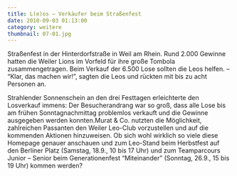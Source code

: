 ```yaml
---
title: L(e)os – Verkäufer beim Straßenfest
date: 2010-09-03 01:13:00
category: weitere
thumbnail: 07-01.jpg
---
```


Straßenfest in der Hinterdorfstraße in Weil am Rhein. Rund 2.000 Gewinne hatten die Weiler Lions im Vorfeld für ihre große Tombola zusammengetragen. Beim Verkauf der 6.500 Lose sollten die Leos helfen. – “Klar, das machen wir!”, sagten die Leos und rückten mit bis zu acht Personen an.

Strahlender Sonnenschein an den drei Festtagen erleichterte den Losverkauf immens: Der Besucherandrang war so groß, dass alle Lose bis am frühen Sonntagnachmittag problemlos verkauft und die Gewinne ausgegeben werden konnten.Murat & Co. nutzten die Möglichkeit, zahlreichen Passanten den Weiler Leo-Club vorzustellen und auf die kommenden Aktionen hinzuweisen. Ob sich wohl wirklich so viele diese Homepage genauer anschauen und zum Leo-Stand beim Herbstfest auf den Berliner Platz (Samstag, 18.9., 10 bis 17 Uhr) und zum Teamparcours Junior – Senior beim Generationenfest “Miteinander” (Sonntag, 26.9., 15 bis 19 Uhr) kommen werden?

